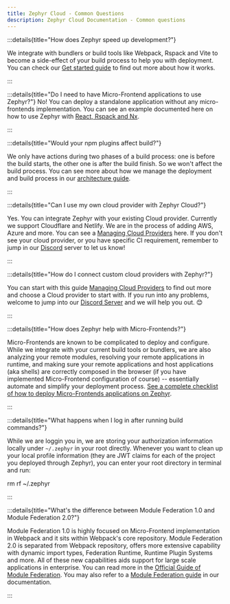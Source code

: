 ```yaml
---
title: Zephyr Cloud - Common Questions
description: Zephyr Cloud Documentation - Common questions
---
```


:::details{title="How does Zephyr speed up development?"}

We integrate with bundlers or build tools like Webpack, Rspack and Vite to become a side-effect of your build process to help you with deployment. You can check our [Get started guide](/tutorials/first-app) to find out more about how it works.

:::

:::details{title="Do I need to have Micro-Frontend applications to use Zephyr?"}
No! You can deploy a standalone application without any micro-frontends implementation. You can see an example documented here on how to use Zephyr with [React, Rspack and Nx](/integrations/react-rspack-nx).

:::

:::details{title="Would your npm plugins affect build?"}

We only have actions during two phases of a build process: one is before the build starts, the other one is after the build finish. So we won't affect the build process. You can see more about how we manage the deployment and build process in our [architecture guide](/reference/architecture).

:::

:::details{title="Can I use my own cloud provider with Zephyr Cloud?"}

Yes. You can integrate Zephyr with your existing Cloud provider. Currently we support Cloudflare and Netlify. We are in the process of adding AWS, Azure and more.
You can see a [Managing Cloud Providers](/cloud) here. If you don't see your cloud provider, or you have specific CI requirement, remember to jump in our [Discord](https://zephyr-cloud.io/discord) server to let us know!

:::

:::details{title="How do I connect custom cloud providers with Zephyr?"}

You can start with this guide [Managing Cloud Providers](/cloud) to find out more and choose a Cloud provider to start with. If you run into any problems, welcome to jump into our [Discord Server](https://zephyr-cloud.io/discord) and we will help you out. 😊

:::

:::details{title="How does Zephyr help with Micro-Frontends?"}

Micro-Frontends are known to be complicated to deploy and configure. While we integrate with your current build tools or bundlers, we are also analyzing your remote modules, resolving your remote applications in runtime, and making sure your remote applications and host applications (aka shells) are correctly composed in the browser (if you have implemented Micro-Frontend configuration of course) -- essentially automate and simplify your deployment process. [See a complete checklist of how to deploy Micro-Frontends applications on Zephyr](/tutorials/mf-guide).

:::

:::details{title="What happens when I log in after running build commands?"}

While we are loggin you in, we are storing your authorization information locally under `~/.zephyr` in your root directly. Whenever you want to clean up your local profile information (they are JWT claims for each of the project you deployed through Zephyr), you can enter your root directory in terminal and run:

rm rf ~/.zephyr

:::

:::details{title="What's the difference between Module Federation 1.0 and Module Federation 2.0?"}

Module Federation 1.0 is highly focused on Micro-Frontend implementation in Webpack and it sits within Webpack's core repository. Module Federation 2.0 is separated from Webpack repository, offers more extensive capability with dynamic import types, Federation Runtime, Runtime Plugin Systems and more. All of these new capabilities aids support for large scale applications in enterprise. You can read more in the [Official Guide of Module Federation](https://module-federation.io/guide/start/index.html). You may also refer to a [Module Federation guide](/tutorials/mf-guide) in our documentation.

:::
